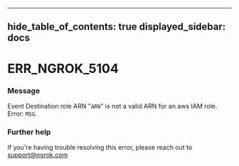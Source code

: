 

---
hide_table_of_contents: true
displayed_sidebar: docs
---


# ERR_NGROK_5104

### Message
Event Destination role ARN "`ARN`" is not a valid ARN for an aws IAM role. Error: `MSG`.

<ErrorDetails />



### Further help
If you're having trouble resolving this error, please reach out to [support@ngrok.com](mailto:support@ngrok.com?subject=Help%20with%20ERR_NGROK_5104)

